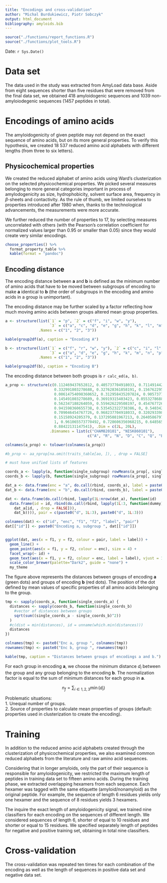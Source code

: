 ```yaml
---
title: "Encodings and cross-validation"
author: "Michal Burdukiewicz, Piotr Sobczyk"
output: html_document
bibliography: amyloids.bib
---
```


```r
source("./functions/report_functions.R")
source("./functions/plot_tools.R")
```

Date: `r Sys.Date()`

# Data set

The data used in the study was extracted from AmyLoad data base. Aside from eight sequences shorter than five residues that were removed from the final data set, we obtained 418 amyloidogenic sequences and 1039 non-amyloiodegenic sequences (1457 peptides in total).


# Encodings of amino acids

The amyloidogenicity of given peptide may not depend on the exact sequence of amino acids, but on its more general properties. To verify this hypothesis, we created 18 537 reduced amino acid alphabets with different lengths (from three to six letters).

## Physicochemical properties

We created the reduced alphabet of amino acids using Ward's clusterization on the selected physicochemical properties. We picked several measures belonging to more general categories important in process of amylodogenicity as size, hydrophobicity, solvent surface area, frequency in $\beta$-sheets and contactivity. As the rule of thumb, we limited ourselves to properties introduced after 1980 when, thanks to the technological advancements, the measurements were more accurate.

We further reduced the number of properties to 17, by selecting measures uncorrelated with others (with the Pearson's correlation coefficient for normalized values larger than 0.95 or smaller than 0.05) since they would create very similar encodings.

```r
choose_properties() %>%
  format_property_table %>%
  kable(format = "pandoc")
```

## Encoding distance

The encoding distance between **a** and **b** is defined as the minimum number of amino acids that have to be moved between subgroups of encoding to make **a** identical to **b** (the order of subgroups in the encoding and amino acids in a group is unimportant).

The encoding distance may be further scaled by a factor reflecting how much moving amino acids between groups altered mean group properties.

```r
a <- structure(list(`1` = "p", `2` = c("f", "i", "w", "y"), 
                    `3` = c("a", "c", "d", "e", "g", "h", "k", "l", "m", "n", "q", "r", "s", "t", "v")), 
               .Names = c("1", "2", "3"))

kable(group2df(a), caption = "Encoding A")
```


```r
b <- structure(list(`1` = c("f", "r", "w", "y"), `2` = c("c", "i", "l", "t", "v"), 
                    `3` = c("a", "d", "e", "g", "h", "k", "m", "n", "p", "q", "s")), 
               .Names = c("1", "2", "3"))

kable(group2df(b), caption = "Encoding B")
```

The encoding distance between both groups is `r calc_ed(a, b)`.  

```r
a_prop <- structure(c(0.112469437652812, 0.405737704918033, 0.711491442542787, 
                      0.332991803278688, 0.327628361858191, 0.156762295081967, 0.256723716381418, 
                      0.00614754098360652, 0.312958435207824, 0.905737704918033, 0.440097799511002, 
                      0.145491803278689, 0.36919315403423, 0.055327868852459, 0, 0.262295081967213, 
                      0.562347188264059, 0.559426229508197, 0.454767726161369, 1, 0.454767726161369, 
                      0.941598360655738, 0.535452322738386, 0, 0.540342298288509, 0.787909836065574, 
                      0.709046454767726, 0.968237704918033, 0.320293398533007, 0.117827868852459, 
                      0.15158924205379, 0.137295081967213, 0.264058679706601, 0.305327868852459, 
                      1, 0.961065573770492, 0.728606356968215, 0.648565573770492, 0.342298288508558, 
                      0.88422131147541), .Dim = c(2L, 20L), 
                    .Dimnames = list(c("CHAM820101", "NISK860101"), 
                                     c("A", "R", "N", "D", "C", "Q", "E", "G", "H", "I", "L", "K", "M", "F", "P", "S", "T", "W", "Y", "V")))

colnames(a_prop) <- tolower(colnames(a_prop))

#b_prop <- aa_nprop[na.omit(traits_table[ao, ]), , drop = FALSE]

# must have unified lists of features

coords_a <- lapply(a, function(single_subgroup) rowMeans(a_prop[, single_subgroup, drop = FALSE]))
coords_b <- lapply(b, function(single_subgroup) rowMeans(a_prop[, single_subgroup, drop = FALSE]))

dat_a <- data.frame(enc = "a", do.call(rbind, coords_a), label = paste0("A", 1L:3))
dat_b <- data.frame(enc = "b", do.call(rbind, coords_b), label = paste0("B", 1L:3))

dat <- data.frame(do.call(rbind, lapply(1L:nrow(dat_a), function(id) 
  data.frame(id = id, rbind(do.call(rbind, lapply(1L:3, function(dummy) 
    dat_a[id, , drop = FALSE])),
    dat_b)))), pair = c(paste0("d", 1L:3), paste0("d", 1L:3)))

colnames(dat) <- c("id", "enc", "f1", "f2", "label", "pair")
dat[["id"]] <- paste0("Encoding a, subgroup ", dat[["id"]])


ggplot(dat, aes(x = f1, y = f2, colour = pair, label = label)) +
  geom_line() +
  geom_point(aes(x = f1, y = f2, colour = enc), size = 4) + 
  facet_wrap(~ id) + 
  geom_text(aes(x = f1, y = f2, colour = enc, label = label), vjust = 1, size = 5) + 
  scale_color_brewer(palette="Dark2", guide = "none") +
  my_theme
```

The figure above represents the distances between groups of encoding **a** (green dots) and groups of encoding **b** (red dots). The position of the dot defined by mean values of specific properties of all amino acids belonging to the group.

```r
tmp <- sapply(coords_a, function(single_coords_a) {
  distances <- sapply(coords_b, function(single_coords_b) 
    #vector of distances between groups
    sqrt(sum((single_coords_a - single_coords_b)^2))
  )
  #c(dist = min(distances), id = unname(which.min(distances)))
  distances
})

colnames(tmp) <- paste0("Enc a, group ", colnames(tmp))
rownames(tmp) <- paste0("Enc b, group ", rownames(tmp))

kable(tmp, caption = "Distances between groups of encodings a and b.")
```

For each group in encoding **a**, we choose the minimum distance $d_i$ between the group and any group belonging to the encoding **b**. The normalization factor is equal to the sum of minimum distances for each group in **a**.

$$
n_f = \sum_{i \in 1, 2, 3} \min \left( d_i \right) 
$$

Problematic situations:  
1. Unequal number of groups.  
2. Source of properties to calculate mean properties of groups (default: properties used in clusterization to create the encoding).  

# Training

In addition to the reduced amino acid alphabets created through the clusterization of physicochemical properties, we also examined common reduced alphabets from the literature and raw amino acid sequences.  

Considering that in longer amyloids, only the part of their sequence is responsible for amyloidogenicity, we restricted the maximum length of peptides in training data set to fifteen amino acids. During the training phase, we extracted overlapping hexamers from each sequence. Each hexamer was tagged with the same etiquette (amyloid/nonamyloid) as the original peptide. For example, the sequence of length 6 residues yields only one hexamer and the sequence of 8 residues yields 3 hexamers.

The inquire the exact length of amyloidogenicity signal, we trained nine classifiers for each encoding on the sequences of different length. We considered sequences of length 6, shorter of equal to 10 residues and shorter or equal to 15 residues. We specified separately length of peptides for negative and positive training set, obtaining in total nine classifiers.

# Cross-validation

The cross-validation was repeated ten times for each combination of the encoding as well as the length of sequences in positive data set and negative data set.
